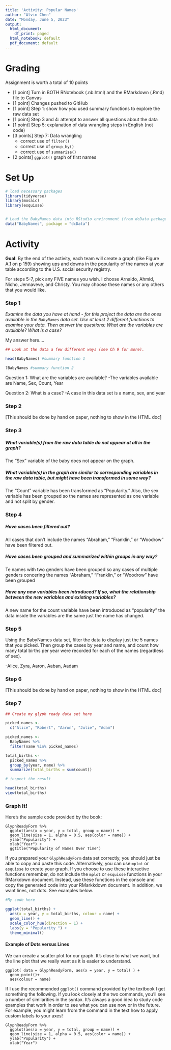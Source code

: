 ```yaml
---
title: 'Activity: Popular Names'
author: "Alvin Chen"
date: "Monday, June 5, 2023"
output:
  html_document:
    df_print: paged
  html_notebook: default
  pdf_document: default
---
```



# Grading

Assignment is worth a total of 10 points

* [1 point] Turn in BOTH RNotebook (.nb.html) and the RMarkdown (.Rmd) file to Canvas
* [1 point] Changes pushed to GitHub
* [1 point] Step 1: show how you used summary functions to explore the raw data set
* [1 point] Step 3 and 4: attempt to answer all questions about the data
* [1 point] Step 5: explanation of data wrangling steps in English (not code)
* [3 points] Step 7: Data wrangling
    * correct use of `filter()`
    * correct use of `group_by()`
    * correct use of `summarise()`
* [2 points] `ggplot()` graph of first names 



# Set Up

```r
# load necessary packages
library(tidyverse)
library(mosaic)
library(esquisse)


# Load the BabyNames data into RStudio environment (from dcData package)
data("BabyNames", package = "dcData")
```

# Activity

**Goal**: By the end of the activity, each team will create a graph (like Figure A.1 on p 159) showing ups and downs in the popularity of the names at your table according to the U.S. social security registry.  

For steps 5-7, pick any FIVE names you wish. I choose Arnaldo, Ahmid, Nicho, Jennaveve, and Christy. You may choose these names or any others that you would like. 


### Step 1

*Examine the data you have at hand - for this project the data are the ones available in the `BabyNames` data set. Use at least 2 different functions to examine your data. Then answer the questions: What are the variables are available? What is a case?*

My answer here.... 

```r
## Look at the data a few different ways (see Ch 9 for more).

head(BabyNames) #summary function 1 

?BabyNames #summary function 2
```

Question 1: What are the variables are available?
  -The variables available are Name, Sex, Count, Year
  
Question 2: What is a case?
  -A case in this data set is a name, sex, and year 

### Step 2

[This should be done by hand on paper, nothing to show in the HTML doc]

### Step 3 

##### What variable(s) from the raw data table do not appear at all in the graph?

The "Sex" variable of the baby does not appear on the graph.

##### What variable(s) in the graph are similar to corresponding variables in the raw data table, but might have been transformed in some way?

The "Count" variable has been transformed as "Popularity." Also, the sex variable has been grouped so the names are represented as one variable and not split by gender.

### Step 4

##### Have cases been filtered out?

All cases that don't include the names "Abraham," "Franklin," or "Woodrow" have been filtered out.


##### Have cases been grouped and summarized within groups in any way?

Te names with two genders have been grouped so any cases of multiple genders concering the names "Abraham," "Franklin," or "Woodrow" have been grouped


##### Have any new variables been introduced?  If so, what the relationship between the new variables and existing variables?

A new name for the count variable have been introduced as "popularity" the data inside the variables are the same just the name has changed.

### Step 5


Using the BabyNames data set, filter the data to display just the 5 names that you picked.  Then group the cases by year and name, and count how many total births per year were recorded for each of the names (regardless of sex).  

-Alice, Zyra, Aaron, Aaban, Aadam 

### Step 6

[This should be done by hand on paper, nothing to show in the HTML doc]

### Step 7

```r
## Create my glyph ready data set here

picked_names <- 
  c("Alice", "Robert", "Aaron", "Julie", "Adam")

picked_names <-
  BabyNames %>%
  filter(name %in% picked_names)

total_births <-
  picked_names %>%
  group_by(year, name) %>%
  summarize(total_births = sum(count))

# inspect the result

head(total_births)
view(total_births)

```


### Graph It!

Here's the sample code provided by the book:

```
GlyphReadyForm %>%
  ggplot(aes(x = year, y = total, group = name)) + 
  geom_line(size = 1, alpha = 0.5, aes(color = name)) + 
  ylab("Popularity") + 
  xlab("Year") +
  ggtitle("Popularity of Names Over Time")
```

If you prepared your `GlyphReadyForm` data set correctly, you should just be able to copy and paste this code. Alternatively, you can use `mplot` or `esquisse` to create your graph. If you choose to use these interactive functions remember, do not include the `mplot` or `esquisse` functions in your RMarkdown document. Instead, use these functions in the console and copy the generated code into your RMarkkdown document. In addition, we want lines, not dots. See examples below. 


```r
#My code here 

ggplot(total_births) +
  aes(x = year, y = total_births, colour = name) +
  geom_line() +
  scale_color_hue(direction = 1) +
  labs(y = "Popularity ") +
  theme_minimal()

```



#### Example of Dots versus Lines

We can create a scatter plot for our graph. It's close to what we want, but the line plot that we really want as it is easier to understand.

```
ggplot( data = GlyphReadyForm, aes(x = year, y = total) ) +
  geom_point()+
  aes(colour = name) 
```

If I use the recommended `ggplot()` command provided by the textbook I get something the following.  If you look closely at the two commands, you'll see a number of similarities in the syntax.  It's always a good idea to study code examples that work in order to see what you can use now or in the future.  For example, you might learn from the command in the text how to apply custom labels to your axes!

```
GlyphReadyForm %>%
  ggplot(aes(x = year, y = total, group = name)) + 
  geom_line(size = 1, alpha = 0.5, aes(color = name)) + 
  ylab("Popularity") + 
  xlab("Year")
```

